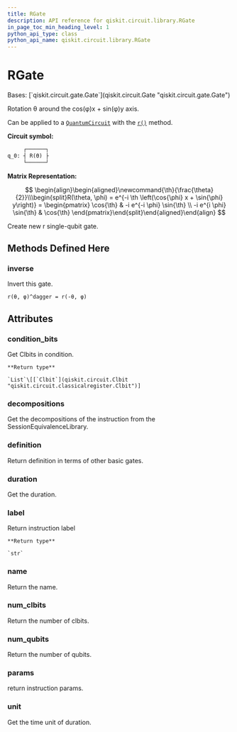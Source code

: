```yaml
---
title: RGate
description: API reference for qiskit.circuit.library.RGate
in_page_toc_min_heading_level: 1
python_api_type: class
python_api_name: qiskit.circuit.library.RGate
---
```


# RGate

<Class id="qiskit.circuit.library.RGate" isDedicatedPage={true} github="https://github.com/qiskit/qiskit/tree/stable/0.22/qiskit/circuit/library/standard_gates/r.py" signature="RGate(theta, phi, label=None)" modifiers="class">
  Bases: [`qiskit.circuit.gate.Gate`](qiskit.circuit.Gate "qiskit.circuit.gate.Gate")

  Rotation θ around the cos(φ)x + sin(φ)y axis.

  Can be applied to a [`QuantumCircuit`](qiskit.circuit.QuantumCircuit "qiskit.circuit.QuantumCircuit") with the [`r()`](qiskit.circuit.QuantumCircuit#r "qiskit.circuit.QuantumCircuit.r") method.

  **Circuit symbol:**

  ```python
       ┌──────┐
  q_0: ┤ R(ϴ) ├
       └──────┘
  ```

  **Matrix Representation:**

$$
\begin{align}\begin{aligned}\newcommand{\th}{\frac{\theta}{2}}\\\begin{split}R(\theta, \phi) = e^{-i \th \left(\cos{\phi} x + \sin{\phi} y\right)} =
\begin{pmatrix}
\cos{\th} & -i e^{-i \phi} \sin{\th} \\
-i e^{i \phi} \sin{\th} & \cos{\th}
\end{pmatrix}\end{split}\end{aligned}\end{align} 
$$

  Create new r single-qubit gate.

  ## Methods Defined Here

  ### inverse

  <Function id="qiskit.circuit.library.RGate.inverse" signature="RGate.inverse()">
    Invert this gate.

    r(θ, φ)^dagger = r(-θ, φ)
  </Function>

  ## Attributes

  ### condition\_bits

  <Attribute id="qiskit.circuit.library.RGate.condition_bits">
    Get Clbits in condition.

    **Return type**

    `List`\[[`Clbit`](qiskit.circuit.Clbit "qiskit.circuit.classicalregister.Clbit")]
  </Attribute>

  ### decompositions

  <Attribute id="qiskit.circuit.library.RGate.decompositions">
    Get the decompositions of the instruction from the SessionEquivalenceLibrary.
  </Attribute>

  ### definition

  <Attribute id="qiskit.circuit.library.RGate.definition">
    Return definition in terms of other basic gates.
  </Attribute>

  ### duration

  <Attribute id="qiskit.circuit.library.RGate.duration">
    Get the duration.
  </Attribute>

  ### label

  <Attribute id="qiskit.circuit.library.RGate.label">
    Return instruction label

    **Return type**

    `str`
  </Attribute>

  ### name

  <Attribute id="qiskit.circuit.library.RGate.name">
    Return the name.
  </Attribute>

  ### num\_clbits

  <Attribute id="qiskit.circuit.library.RGate.num_clbits">
    Return the number of clbits.
  </Attribute>

  ### num\_qubits

  <Attribute id="qiskit.circuit.library.RGate.num_qubits">
    Return the number of qubits.
  </Attribute>

  ### params

  <Attribute id="qiskit.circuit.library.RGate.params">
    return instruction params.
  </Attribute>

  ### unit

  <Attribute id="qiskit.circuit.library.RGate.unit">
    Get the time unit of duration.
  </Attribute>
</Class>

